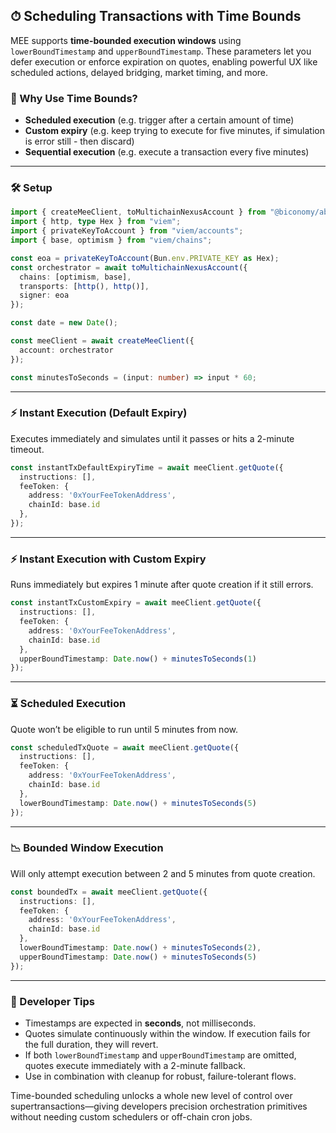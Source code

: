 ## ⏱ Scheduling Transactions with Time Bounds

MEE supports **time-bounded execution windows** using `lowerBoundTimestamp` and `upperBoundTimestamp`. These parameters let you defer execution or enforce expiration on quotes, enabling powerful UX like scheduled actions, delayed bridging, market timing, and more.

### 🚀 Why Use Time Bounds?

* **Scheduled execution** (e.g. trigger after a certain amount of time)
* **Custom expiry** (e.g. keep trying to execute for five minutes, if simulation is error still - then discard)
* **Sequential execution** (e.g. execute a transaction every five minutes)
---

### 🛠 Setup

```ts
import { createMeeClient, toMultichainNexusAccount } from "@biconomy/abstractjs";
import { http, type Hex } from "viem";
import { privateKeyToAccount } from "viem/accounts";
import { base, optimism } from "viem/chains";

const eoa = privateKeyToAccount(Bun.env.PRIVATE_KEY as Hex);
const orchestrator = await toMultichainNexusAccount({
  chains: [optimism, base],
  transports: [http(), http()],
  signer: eoa
});

const date = new Date();

const meeClient = await createMeeClient({
  account: orchestrator
});

const minutesToSeconds = (input: number) => input * 60;
```

---

### ⚡ Instant Execution (Default Expiry)

Executes immediately and simulates until it passes or hits a 2-minute timeout.

```ts
const instantTxDefaultExpiryTime = await meeClient.getQuote({
  instructions: [],
  feeToken: {
    address: '0xYourFeeTokenAddress',
    chainId: base.id
  },
});
```

---

### ⚡ Instant Execution with Custom Expiry

Runs immediately but expires 1 minute after quote creation if it still errors.

```ts
const instantTxCustomExpiry = await meeClient.getQuote({
  instructions: [],
  feeToken: {
    address: '0xYourFeeTokenAddress',
    chainId: base.id
  },
  upperBoundTimestamp: Date.now() + minutesToSeconds(1)
});
```

---

### ⏳ Scheduled Execution

Quote won’t be eligible to run until 5 minutes from now.

```ts
const scheduledTxQuote = await meeClient.getQuote({
  instructions: [],
  feeToken: {
    address: '0xYourFeeTokenAddress',
    chainId: base.id
  },
  lowerBoundTimestamp: Date.now() + minutesToSeconds(5)
});
```

---

### 📉 Bounded Window Execution

Will only attempt execution between 2 and 5 minutes from quote creation.

```ts
const boundedTx = await meeClient.getQuote({
  instructions: [],
  feeToken: {
    address: '0xYourFeeTokenAddress',
    chainId: base.id
  },
  lowerBoundTimestamp: Date.now() + minutesToSeconds(2),
  upperBoundTimestamp: Date.now() + minutesToSeconds(5)
});
```

---

### 🧠 Developer Tips

* Timestamps are expected in **seconds**, not milliseconds.
* Quotes simulate continuously within the window. If execution fails for the full duration, they will revert.
* If both `lowerBoundTimestamp` and `upperBoundTimestamp` are omitted, quotes execute immediately with a 2-minute fallback.
* Use in combination with cleanup for robust, failure-tolerant flows.

Time-bounded scheduling unlocks a whole new level of control over supertransactions—giving developers precision orchestration primitives without needing custom schedulers or off-chain cron jobs.
